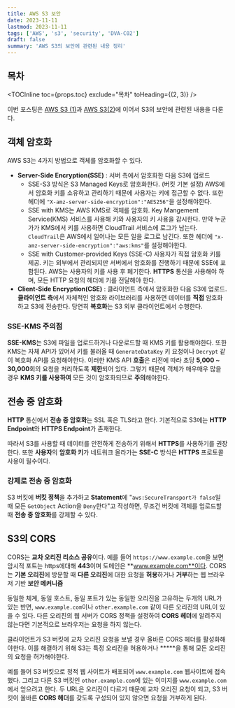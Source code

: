 ```yaml
---
title: AWS S3 보안
date: 2023-11-11
lastmod: 2023-11-11
tags: ['AWS', 's3', 'security', 'DVA-C02']
draft: false
summary: 'AWS S3의 보안에 관련된 내용 정리'
---
```


## 목차

<TOCInline toc={props.toc} exclude="목차" toHeading={(2, 3)} />

이번 포스팅은 [AWS S3 (1)](/blog/aws/aws-s3-basic)과 [AWS S3(2)](/blog/aws/aws-s3-advence)에 이어서 S3의 보안에 관련된 내용을 다룬다.

## 객체 암호화

AWS S3는 4가지 방법으로 객체를 암호화할 수 있다.

- **Server-Side Encryption(SSE)** : 서버 측에서 암호화한 다음 S3에 업로드
  - SSE-S3 방식은 S3 Managed Keys로 암호화한다. (버킷 기본 설정) AWS에서 암호화 키를 소유하고 관리하기 때문에 사용자는 키에 접근할 수 없다. 또한 헤더에 `"X-amz-server-side-encryption":"AES256"`을 설정해야한다.
  - SSE with KMS는 AWS KMS로 객체를 암호화. Key Mangement Service(KMS) 서비스를 사용해 키와 사용자의 키 사용을 감시한다. 만약 누군가가 KMS에서 키를 사용하면 CloudTrail 서비스에 로그가 남는다. `CloudTrail`은 AWS에서 일어나는 모든 일을 로그로 남긴다. 또한 헤더에 `"x-amz-server-side-encryption":"aws:kms"`를 설정해야한다.
  - SSE with Customer-provided Keys (SSE-C) 사용자가 직접 암호화 키를 제공. 키는 외부에서 관리되지만 서버에서 암호화를 진행하기 때문에 SSE에 포함된다. AWS는 사용자의 키를 사용 후 폐기한다. **HTTPS** 통신을 사용해야 하며, 모든 HTTP 요청의 헤더에 키를 전달해야 한다.
- **Client-Side Encryption(CSE)** : 클라이언트 측에서 암호화한 다음 S3에 업로드. **클라이언트 측**에서 자체적인 암호화 라이브러리를 사용하면 데이터를 **직접** 암호화하고 S3에 전송한다. 당연히 **복호화**는 S3 외부 클라이언트에서 수행한다.

### SSE-KMS 주의점

**SSE-KMS**는 S3에 파일을 업로드하거나 다운로드할 때 KMS 키를 활용해야한다. 또한 KMS는 자체 API가 있어서 키를 불러올 때 `GenerateDataKey` 키 요청이나 `Decrypt` 같이 복호화 API를 요청해야한다.
이러한 KMS API **호출**은 리전에 따라 초당 **5,000 ~ 30,000**회의 요청을 처리하도록 **제한**되어 있다.
그렇기 때문에 객체가 매우매우 많을 경우 **KMS 키를 사용하여** 모든 것이 암호화되므로 **주의**해야한다.

## 전송 중 암호화

**HTTP** 통신에서 **전송 중 암호화**는 SSL 혹은 TLS라고 한다. 기본적으로 S3에는 **HTTP Endpoint**와 **HTTPS Endpoint**가 존재한다.

따라서 S3를 사용할 때 데이터를 안전하게 전송하기 위해서 **HTTPS**를 사용하기를 권장한다. 또한 **사용자**의 **암호화 키**가 네트워크 올라가는 **SSE-C** 방식은 **HTTPS** 프로토콜 사용이 필수이다.

### 강제로 전송 중 암호화

S3 버킷에 **버킷 정책**을 추가하고 **Statement**에 "`aws:SecureTransport가 false`일 때 모든 `GetObject` Action을 `Deny`한다"고 작성하면,
무조건 버킷에 객체를 업로드할 때 **전송 중 암호화**를 강제할 수 있다.

## S3의 CORS

CORS는 **교차 오리진 리소스 공유**이다. 예를 들어 `https://www.example.com`을 보면 암시적 포트는 https에대해 **443**이며 도메인은 **www.example.com**이다.
CORS는 **기본 오리진**에 방문할 때 **다른 오리진**에 대한 요청을 **허용**하거나 **거부**하는 웹 브라우저 기반 **보안 메커니즘**

동일한 체계, 동일 호스트, 동일 포트가 있는 동일한 오리진을 고유하는 두개의 URL가 있는 반면, `www.example.com`이나 `other.example.com` 같이 다른 오리진의 URL이 있을 수 있다.
다른 오리진의 웹 서버가 CORS 정책을 설정하여 **CORS 헤더**에 알려주지 않는다면 기본적으로 브라우저는 요청을 하지 않는다.

클라이언트가 S3 버킷에 교차 오리진 요청을 보낼 경우 올바른 CORS 헤더를 활성화해야한다.
이를 해결하기 위해 S3는 특정 오리진을 허용하거나 **\***을 통해 모든 오리진의 요청을 허가해야한다.

예를 들어 S3 버킷으로 정적 웹 사이트가 배포되어 `www.example.com` 웹사이트에 접속했다. 그리고 다른 S3 버킷인 `other.example.com`에 있는 이미지를 `www.example.com`에서 얻으려고 한다.
두 URL은 오리진이 다르기 때문에 교차 오리진 요청이 되고, S3 버킷이 올바른 **CORS 헤더**를 갖도록 구성되어 있지 않으면 요청을 거부하게 된다.
